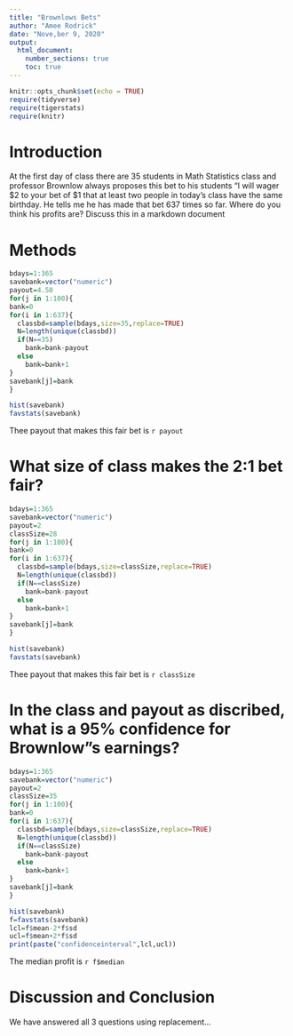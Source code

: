 ```yaml
---
title: "Brownlows Bets"
author: "Amee Rodrick"
date: "Nove,ber 9, 2020"
output: 
  html_document:
    number_sections: true
    toc: true
---
```


```r
knitr::opts_chunk$set(echo = TRUE)
require(tidyverse)
require(tigerstats)
require(knitr)
```




<!-- We recommend you use git branches -- create a separate branch for each major section i.e. Introduction, Methods, Results, Inferential Results, and Discussion and Conclusions - leave the YAML block untouched until the final merge where you put in your own name !-->

# Introduction

<!--In this section you explain what you are trying to show.  Where did the data come from?  What is the research or other question you are trying to answer?!-->

 At the first day of class there are 35 students in Math Statistics class and professor Brownlow always proposes this bet to his students "I will wager $2 to your bet of $1 that at least two people in today's class have  the same birthday.  He tells me he has made that bet 637 times so far. Where do you think his profits are? Discuss this in a markdown document



# Methods


<!--Decide on your methods:  In this section explain the approach you will take to attack the issue --- how will you decide on a likely estimate of professor Brownlow's earnings or losses after 637 bets. Also explain how you construct a 95% confidence interval about your estimate of his winnings !-->


```r
bdays=1:365
savebank=vector("numeric")
payout=4.50
for(j in 1:100){
bank=0
for(i in 1:637){
  classbd=sample(bdays,size=35,replace=TRUE)
  N=length(unique(classbd))
  if(N==35)
    bank=bank-payout
  else
    bank=bank+1
}
savebank[j]=bank
}
```


```r
hist(savebank)
favstats(savebank)
```

Thee payout that makes this fair bet is `r payout`


# What size of class makes the 2:1 bet fair? 

```r
bdays=1:365
savebank=vector("numeric")
payout=2
classSize=28
for(j in 1:100){
bank=0
for(i in 1:637){
  classbd=sample(bdays,size=classSize,replace=TRUE)
  N=length(unique(classbd))
  if(N==classSize)
    bank=bank-payout
  else
    bank=bank+1
}
savebank[j]=bank
}
```


```r
hist(savebank)
favstats(savebank)
```

Thee payout that makes this fair bet is `r classSize`

<!--Explain and display the results of your method of coming up with the estimate of professor Brownlows betting profits!-->


# In the class and payout as discribed, what is a 95% confidence for Brownlow"s earnings?

```r
bdays=1:365
savebank=vector("numeric")
payout=2
classSize=35
for(j in 1:100){
bank=0
for(i in 1:637){
  classbd=sample(bdays,size=classSize,replace=TRUE)
  N=length(unique(classbd))
  if(N==classSize)
    bank=bank-payout
  else
    bank=bank+1
}
savebank[j]=bank
}
```


```r
hist(savebank)
f=favstats(savebank)
lcl=f$mean-2*f$sd
ucl=f$mean+2*f$sd
print(paste("confidenceinterval",lcl,ucl))
```

The median profit is ` r f$median`





<!--Explain and display your method of coming up with a 95% confidence interval of  professor Brownlows winnings (or losings)-->


# Discussion and Conclusion

<!--Discussion and conclusion here.  If professor Brownlow is consistantly making or losing money how could he change his payout so that his profits center on zero?  Also discuss what size his class should be in order to have his current scheme balance at zero profit.!-->

We have answered all 3 questions using replacement...

